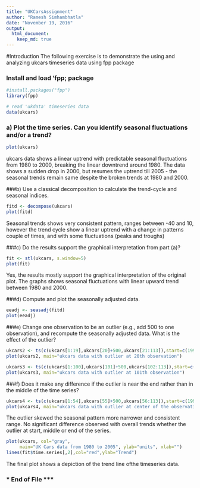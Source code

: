 ```yaml
---
title: "UKCarsAssignment"
author: "Ramesh Simhambhatla"
date: "November 19, 2016"
output: 
  html_document:
    keep_md: true
---
```


#Introduction
The following exercise is to demonstrate the using and analyzing ukcars timeseries data using fpp package

### Install and load 'fpp; package
```r
#install.packages("fpp")
library(fpp)

# read 'ukdata' timeseries data
data(ukcars)
```

### a)	Plot the time series. Can you identify seasonal fluctuations and/or a trend? 
```r
plot(ukcars)
```

ukcars data shows a linear uptrend with predictable seasonal fluctuations from 1980 to 2000, breaking the linear downtrend around 1980. The data shows a sudden drop in 2000, but resumes the uptrend till 2005 - the seasonal trends remain same despite the broken trends at 1980 and 2000.

###b)	Use a classical decomposition to calculate the trend-cycle and seasonal indices.
```r
fitd <- decompose(ukcars)
plot(fitd)
```
Seasonal trends shows very consistent pattern, ranges between -40 and 10, however the trend cycle show a linear uptrend with a change in patterns couple of times, and with some fluctuations (peaks and troughs)

###c)	Do the results support the graphical interpretation from part (a)? 
```r
fit <- stl(ukcars, s.window=5)
plot(fit)
```
Yes, the results mostly support the graphical interpretation of the original plot. The graphs shows
seasonal fluctuations with linear upward trend between 1980 and 2000. 

###d)	Compute and plot the seasonally adjusted data. 
```r
eeadj <- seasadj(fitd)
plot(eeadj)
```

###e) Change one observation to be an outlier (e.g., add 500 to one observation), and 
recompute the seasonally adjusted data. What is the effect of the outlier? 
```r
ukcars2 <- ts(c(ukcars[1:19],ukcars[20]+500,ukcars[21:113]),start=c(1996,1),frequency=12)
plot(ukcars2, main="ukcars data with outlier at 20th observation")

ukcars3 <- ts(c(ukcars[1:100],ukcars[101]+500,ukcars[102:113]),start=c(1996,1),frequency=12)
plot(ukcars3, main="ukcars data with outlier at 101th observation")
```

###f)	Does it make any difference if the outlier is near the end rather than in the middle of the time series? 
```r
ukcars4 <- ts(c(ukcars[1:54],ukcars[55]+500,ukcars[56:113]),start=c(1996,1),frequency=12)
plot(ukcars4, main="ukcars data with outlier at center of the observations")
```
The outlier skewed the seasonal pattern more narrower and consistent range. No significant difference observed with overall trends whether the outlier at start, middle or end of the series.

```r
plot(ukcars, col="gray",
     main="UK Cars data from 1980 to 2005", ylab="units", xlab="")
lines(fit$time.series[,2],col="red",ylab="Trend")
```

The final plot shows a depiction of the trend line ofthe timeseries data.

### * End of File ***